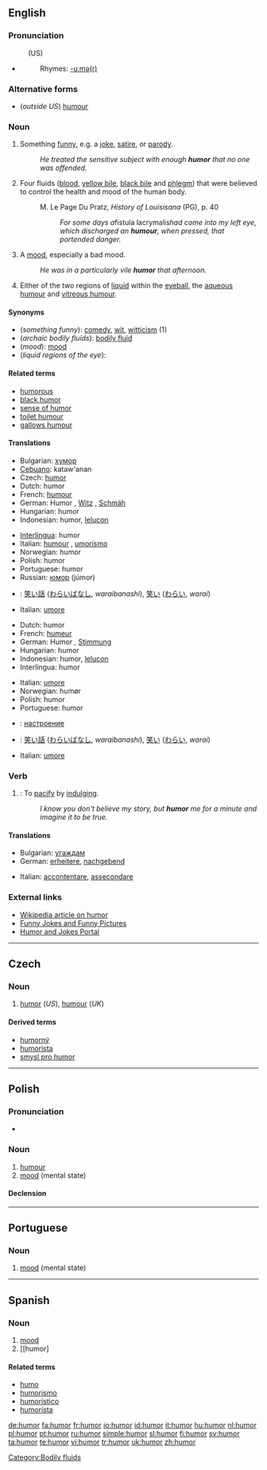 {{see|humør|humör}}
{{wikipedia}}
==English==

===Pronunciation===
: (US) {{SAMPA|/hjumO@r/}}
* {{audio|en-us-humor.ogg|Audio (US)}}
*: Rhymes: [[Rhymes:English:-uːmə(r)|-uːmə(r)]]

===Alternative forms===
* (''outside US'') [[humour]]<!-- what about canada? not sure which they use -->

===Noun===
{{en-noun}}

# {{uncountable}} Something [[funny]], e.g. a [[joke]], [[satire]], or [[parody]].
#: ''He treated the sensitive subject with enough '''humor''' that no one was offended.''
# {{archaic}} Four fluids ([[blood]], [[yellow bile]], [[black bile]] and [[phlegm]]) that were believed to control the health and mood of the human body.
#: M. Le Page Du Pratz, ''History of Louisisana'' (PG), p. 40
#:: ''For some days a ''fistula lacrymalis'' had come into my left eye, which discharged an '''humour''', when pressed, that portended danger.''
# {{uncountable}} A [[mood]], especially a bad mood.
#: ''He was in a particularly vile '''humor''' that afternoon.''
# {{medicine}} Either of the two regions of [[liquid]] within the [[eyeball]], the [[aqueous humour]] and [[vitreous humour]].

====Synonyms====
* (''something funny''): [[comedy]], [[wit]], [[witticism]] (1)
* (''archaic bodily fluids''): [[bodily fluid]]
* (''mood''): [[mood]]
* (''liquid regions of the eye''):

====Related terms====
* [[humorous]]
* [[black humor]]
* [[sense of humor]]
* [[toilet humour]]
* [[gallows humour]]

====Translations====
{{rfc|I split the translation table up by definition, but even looking at the history, it's difficult to tell whether editors knew which definition they were associating with each translation.}}
{{trans-top|something funny}}
* Bulgarian: [[хумор]] {{m}}
* [[Cebuano]]: kataw'anan
* Czech: [[#Czech|humor]] {{m}}
* Dutch: humor {{m}}
* French: [[humour]] {{m}}
* German: Humor {{m}}, [[Witz]] {{m}}, [[Schmäh]] {{m}}
* Hungarian: humor
* Indonesian: humor, [[lelucon]]
{{trans-mid}}
* [[Interlingua]]: humor
* Italian: [[humour]] {{m}}, [[umorismo]] {{m}}
* Norwegian: humor {{m}}
* Polish: humor {{m}}
* Portuguese: humor {{m}}
* Russian: [[юмор]] (júmor) {{m}}
* {{ttbc|Japanese}}: [[笑い話]] ([[わらいばなし]], ''waraibanashi''), [[笑い]] ([[わらい]], ''warai'')
{{trans-bottom}}

{{trans-top|archaic bodily fluids}}
* Italian: [[umore]] {{m}}
{{trans-mid}}
{{trans-bottom}}

{{trans-top|mood}}
* Dutch: humor {{m}}
* French: [[humeur]] {{f}}
* German: Humor {{m}}, [[Stimmung]] {{f}}
* Hungarian: humor
* Indonesian: humor, [[lelucon]]
* Interlingua: humor
{{trans-mid}}
* Italian: [[umore]] {{m}}
* Norwegian: humør {{n}}
* Polish: humor {{M}}
* Portuguese: humor {{m}}
* {{ttbc|Bulgarian}}: [[настроение]] {{n}}
* {{ttbc|Japanese}}: [[笑い話]] ([[わらいばなし]], ''waraibanashi''), [[笑い]] ([[わらい]], ''warai'')
{{trans-bottom}}

{{trans-top|liquid regions of the eye}}
* Italian: [[umore]] {{m}}
{{trans-mid}}
{{trans-bottom}}

===Verb===
{{en-verb}}

# {{transitive}}: To [[pacify]] by [[indulge|indulging]].
#: ''I know you don't believe my story, but '''humor''' me for a minute and imagine it to be true.''

====Translations====
{{top}}
* Bulgarian: [[угаждам]]
* German: [[erheitere]], [[nachgebend]]
{{mid}}
* Italian: [[accontentare]], [[assecondare]]
{{bottom}}

===External links===
* [[w:Humour|Wikipedia article on humor]]
* [http://www.funnies.com Funny Jokes and Funny Pictures]
* [http://www.laughnetwork.com Humor and Jokes Portal]

[[Category:Bodily fluids]]

----

==Czech==

===Noun===
{{cs-noun|g=m}}

# [[#English|humor]] (''US''), [[humour]] (''UK'') {{i|source of amusement}}

====Derived terms====
* [[humorný]] {{m}}
* [[humorista]] {{m}}
* [[smysl pro humor]] {{m}}

----

==Polish==

===Pronunciation===
* {{IPA|[ˈxumɔr]|lang=pl}}

===Noun===
{{infl|pl|noun|g=m}}

# [[humour]]
# [[mood]] (mental state)

====Declension====
{{pl-decl-noun
|humor|humory
|humoru|humorów
|humorowi|humorom
|humor|humory
|humorem|humorami
|humorze|humorach
|humorze|humory
}}

----

==Portuguese==

===Noun===
{{infl|pt|noun|g=m}}

# [[mood]] (mental state)

{{tbot entry|Portuguese|mood|2008|April|pt}}

----

==Spanish==

===Noun===
{{es-noun-m|pl=humores}}

# [[mood]]
# [[humor]

====Related terms====
* [[humo]]
* [[humorismo]]
* [[humorístico]]
* [[humorísta]]

[[de:humor]]
[[fa:humor]]
[[fr:humor]]
[[io:humor]]
[[id:humor]]
[[it:humor]]
[[hu:humor]]
[[nl:humor]]
[[pl:humor]]
[[pt:humor]]
[[ru:humor]]
[[simple:humor]]
[[sl:humor]]
[[fi:humor]]
[[sv:humor]]
[[ta:humor]]
[[te:humor]]
[[vi:humor]]
[[tr:humor]]
[[uk:humor]]
[[zh:humor]]